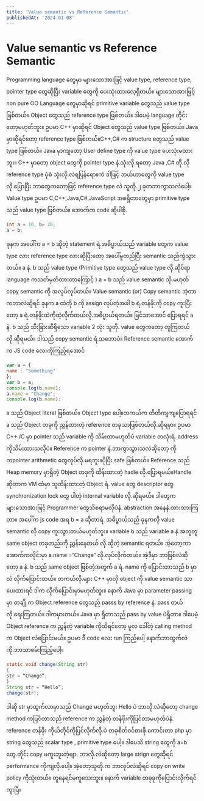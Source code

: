 ```yaml
---
title: 'Value semantic vs Reference Semantic'
publishedAt: '2024-01-08'
---
```

# Value semantic vs Reference Semantic
Programming language တွေမှာ များသောအားဖြင့် value type, reference type, pointer type တွေဆိုပြီး variable တွေကို ပေးသုံးထားလေ့ရှိတယ်။ များသောအားဖြင့် non pure OO Language  တွေမှာဆိုရင် primitive variable တွေသည် value type ဖြစ်တယ်။ Object တွေသည် reference type ဖြစ်တယ်။ ဒါပေမဲ့ language  တိုင်းတော့မဟုတ်ဘူး။ ဥပမာ  C++ မှာဆိုရင် Object တွေသည် value type ဖြစ်တယ်။ Java မှာဆိုရင်တော့ reference type ဖြစ်တယ်။C++,C# က structure တွေသည် value type ဖြစ်တယ်။ Java မှာကျတော့  User define type ကို value  type ပေးသုံးမထားဘူး။  C++  မှာတော့ object   တွေကို pointer type နဲ.သုံးလို.ရတော့ Java ,C#   တို.လို reference  type ပုံစံ သုံးလို.လဲရပြန်ရော။ကဲ ဒါဖြင့် ဘယ်ဟာတွေကို  value type  လို.ပြောပြီး ဘာတွေကတော့ဖြင့် reference type လဲ သူတို.၂ ခုကဘာကွာသလဲပေါ့။
Value type
ဥပမာ C,C++,Java,C#,JavaScript အစရှိတာတွေမှာ primitive type သည် value type ဖြစ်တယ်။ အောက်က code ဆိုပါစို.
```java
int a = 10, b= 20;
a = b;
```
ခုနက အပေါ်က a = b  ဆိုတဲ့ statement ရဲ.အဓိပ္ဗာယ်သည် variable တွေက value type လား  reference type လားဆိုပြီးတော့ အပေါ်မူတည်ပြီး semantic  သည်ကွဲသွားတယ်။ a နဲ. b  သည် value  type (Primitive type တွေသည် value type လို.ဆိုင်ရာ language  ကသတ်မှတ်ထားတာကြောင့် ) a = b သည် value semantic သို.မဟုတ် copy semantic ကို အလုပ်လုပ်တယ်။
Value semantic (or) Copy semantic
အဲ့တာကဘာလဲဆိုရင် ခုနက a ထဲကို b   ကို  assign လုပ်တဲ့အခါ  b ရဲ.တန်ဖိုးကို  copy ကူးပြီးတော့  a ရဲ.တန်ဖိုးထဲကိုထဲ့လိုက်တယ်လို.အဓိပ္ဗာယ်ရတယ်။ မြင်သာအောင် ပြောရရင် a နဲ. b သည် သီးခြားဆီရှိသော  variable 2 လုံး သူတို.  value တွေကတော့ တူကြတယ်လို.ဆိုရမယ်။ ဒါသည် copy semantic ရဲ.သဘောပဲ။
Reference semantic
အောက်က JS code လေးကိုကြည့်ရအောင်
```javascript
var a = {
name : "Something"
};
var b = a;
console.log(b.name);
a.name = "Change";
console.log(b.name);
```
a သည် Object literal ဖြစ်တယ်။  Object type  ပေါ့။တကယ်က တိတိကျကျပြောရရင် a သည် Object တခုကို ညွှန်ထားတဲ့ reference တခုသာဖြစ်တယ်လို.ဆိုရမှာ။ ဥပမာ  C++ /C မှာ  pointer သည် variable ကို သိမ်းတာမဟုတ်ပဲ variable တလုံးရဲ. address ကိုသိမ်းထားသလိုပဲ။ Reference က  pointer နဲ.ဘာကွာသွားသလဲဆိုတော့ ကိုကpointer arithmetic  တွေလုပ်လို.မရဘူး။ပိုပြီး safe ဖြစ်တယ်။ Reference သည်  Heap memory မှာရှိတဲ့ Object တခုကို ထိန်းထားတဲ့ hadle လို.ပြောရမယ်။Handle ဆိုတာက VM ထဲမှာ သူထိန်းထားတဲ့ Object ရဲ. value တွေ descriptor တွေ synchronization lock တွေ ပါတဲ့ internal variable လို.ဆိုရမယ်။ ဒါတွေက များသောအားဖြင့် Programmer တွေသိစရာမလိုပဲနဲ. abstraction အနေနဲ.ထားထားကြတာ။  အပေါ်က js code  အရ b = a   ဆိုတာရဲ. အဓိပ္ဗာယ်သည် ခုနကလို value semantic  လို  copy ကူးသွားတယ်မဟုတ်ဘူး။ variable b  သည် variable a  နဲ.အတူတူ  same object  တခုတည်းကို ညွှန်းနေတယ် လို.ဆိုတဲ့ semantic ရတယ်။ အဲ့တော့ကာ  အောက်ကလိုင်းမှာ a.name =”Change” လို.လုပ်လိုက်တယ်။ အဲ့ဒီမှာ ဘာဖြစ်လဲဆိုတော့ a နဲ. b သည် same object ဖြစ်တဲ့အတွက် a ရဲ.  name ကို ပြောင်းတာသည် b မှာလဲ လိုက်ပြောင်းတယ်။ တကယ်လို.များ C++ မှာလို object ကို value semantic သာပေးထားရင် ဒါက လိုက်ပြောင်းမှာမဟုတ်ဘူး။
နောက် Java မှာ parameter passing မှာ တချို.က  Object reference တွေသည် passs by reference နဲ.  pass တယ်လို.ရေးကြတယ်။ ဒါကမှားတယ်။  Java မှာ ရှိတာသည်  pass by value ပဲရှိတာ။ ဒါပေမဲ့ Object reference   က ညွှန်တဲ့ variable ကိုထိရင်တော့ မူလ ခေါ်တဲ့ calling method က Object  လဲပြောင်းမယ်။ ဥပမာ ဒီ code လေး  run  ကြည့်ပေါ့ နောက်ဘာထွက်လဲ ကို.ဘာသာစမ်းကြည့်ပေါ့။
```java
static void change(String str)
{
str = “Change”;
}
String str = “Hello”;
change(str);
```
ဒါဆို str မှာထွက်လာမှာသည် Change  မဟုတ်ဘူး Hello ပဲ ဘာလို.လဲဆိုတော့  change  method ကပြင်တာသည် reference က ညွှန်တဲ့ တန်ဖိုးကိုပြင်တာမဟုတ်ပဲနဲ. reference  တန်ဖိုး ကိုယ်တိုင်ကိုပြင်လိုက်လို.ပဲ
တခုစိတ်၀င်စားဖို.ကောင်းတာ php မှာ string တွေသည် scalar type , primitive type  ပေါ့။ ဒါပေသိ string တွေကို a=b တွေ.တိုင်း copy  မကူးဘူးတဲ့ဗျာ. ဘာလို.လဲဆိုတော့ large strign တွေဆိုရင် performance ကိုကျလို.ပေါ့။ အဲ့တော့သူတို.က ဘာလုပ်လဲဆိုရင် copy on write policy ကိုသုံးတယ်။ တူနေရင်မကူသေးဘူး။ နောက် variable တခုခုကိုပြောင်းလိုက်ရင်  ကူးပြီ။
